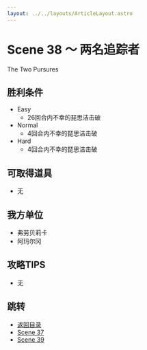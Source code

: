 ```yaml
---
layout: ../../layouts/ArticleLayout.astro
---
```

# Scene 38 ～ 两名追踪者  

The Two Pursures

## 胜利条件 

- Easy
  - 26回合内不幸的琵思洁击破
- Normal
  - 4回合内不幸的琵思洁击破
- Hard
  - 4回合内不幸的琵思洁击破

## 可取得道具 

- 无

## 我方单位 

- 弗劳贝莉卡
- 阿玛尔冈

## 攻略TIPS 

- 无

## 跳转

- [返回目录](../maria)
- [Scene 37](./1-37)
- [Scene 39](./1-39)